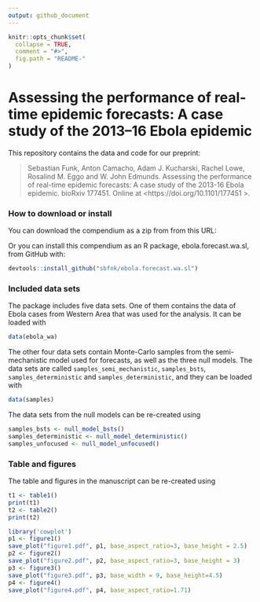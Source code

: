 ```yaml
---
output: github_document
---
```


<!-- README.md is generated from README.Rmd. Please edit that file -->

```r
knitr::opts_chunk$set(
  collapse = TRUE,
  comment = "#>",
  fig.path = "README-"
)
```

# Assessing the performance of real-time epidemic forecasts: A case study of the 2013--16 Ebola epidemic

This repository contains the data and code for our preprint:

> Sebastian Funk, Anton Camacho, Adam J. Kucharski, Rachel Lowe, Rosalind M. Eggo and W. John Edmunds. Assessing the performance of real-time epidemic forecasts: A case study of the 2013-16 Ebola epidemic. bioRxiv 177451. Online at <https://doi.org/10.1101/177451 >.


### How to download or install

You can download the compendium as a zip from from this URL: </archive/master.zip>

Or you can install this compendium as an R package, ebola.forecast.wa.sl, from GitHub with:

```r
devtools::install_github("sbfnk/ebola.forecast.wa.sl")
```

### Included data sets

The package includes five data sets. One of them contains the data of Ebola cases from Western Area that was used for the analysis. It can be loaded with

```r
data(ebola_wa)
```

The other four data sets contain Monte-Carlo samples from the semi-mechanistic model used for forecasts, as well as the three null models. The data sets are called `samples_semi_mechanistic`, `samples_bsts`, `samples_deterministic` and `samples_deterministic`, and they can be loaded with

```r
data(samples)
```

The data sets from the null models can be re-created using

```r
samples_bsts <- null_model_bsts()
samples_deterministic <- null_model_deterministic()
samples_unfocused <- null_model_unfocused()
```

### Table and figures

The table and figures in the manuscript can be re-created using

```r
t1 <- table1()
print(t1)
t2 <- table2()
print(t2)

library('cowplot')
p1 <- figure1()
save_plot("figure1.pdf", p1, base_aspect_ratio=3, base_height = 2.5)
p2 <- figure2()
save_plot("figure2.pdf", p2, base_aspect_ratio=3, base_height = 3)
p3 <- figure3()
save_plot("figure3.pdf", p3, base_width = 9, base_height=4.5)
p4 <- figure4()
save_plot("figure4.pdf", p4, base_aspect_ratio=1.71)
```
